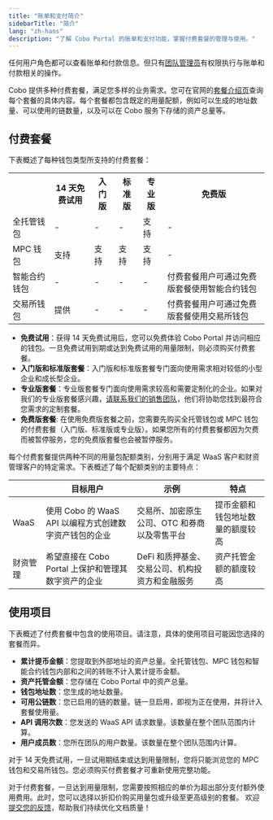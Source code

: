 ```yaml
---
title: "账单和支付简介"
sidebarTitle: "简介"
lang: "zh-hans"
description: "了解 Cobo Portal 的账单和支付功能，掌握付费套餐的管理与使用。"
---
```


<Note>任何用户角色都可以查看账单和付款信息。但只有[团队管理员](/cn/portal/organization/roles-and-permissions)有权限执行与账单和付款相关的操作。</Note>


Cobo 提供多种付费套餐，满足您多样的业务需求。您可在官网的[套餐介绍页](https://www.cobo.com/zh/pricing)查询每个套餐的具体内容。每个套餐都包含既定的用量配额，例如可以生成的地址数量、可以使用的链数量，以及可以在 Cobo 服务下存储的资产总量等。


## 付费套餐

下表概述了每种钱包类型所支持的付费套餐：

<table class="six-columns">
  <tr>
    <th></th>
    <th>14 天免费试用</th>
    <th>入门版</th>
    <th>标准版</th>
    <th>专业版</th>
    <th>免费版</th>
  </tr>
  <tr>
    <td>全托管钱包</td>
    <td>-</td>
    <td>-</td>
    <td>-</td>
    <td>支持</td>
    <td>-</td>
  </tr>
  <tr>
    <td>MPC 钱包</td>
    <td>支持</td>
    <td>支持</td>
    <td>支持</td>
    <td>支持</td>
    <td>-</td>
  </tr>
  <tr>
    <td>智能合约钱包</td>
    <td>-</td>
    <td>-</td>
    <td>-</td>
    <td>-</td>
    <td>付费套餐用户可通过免费版套餐使用智能合约钱包</td>
  </tr>
  <tr>
    <td>交易所钱包</td>
    <td>提供</td>
    <td>-</td>
    <td>-</td>
    <td>-</td>
    <td>付费套餐用户可通过免费版套餐使用交易所钱包</td>
  </tr>
</table>
 
- **免费试用**：获得 14 天免费试用后，您可以免费体验 Cobo Portal 并访问相应的钱包。一旦免费试用到期或达到免费试用的用量限制，则必须购买付费套餐。
- **入门版和标准版套餐**：入门版和标准版套餐专门面向使用需求相对较低的小型企业和成长型企业。
- **专业版套餐**：专业版套餐专门面向使用需求较高和需要定制化的企业。如果对我们的专业版套餐感兴趣，[请联系我们的销售团队](https://www.cobo.com/book-demo/?utm_source=product-manual&utm_medium=product&utm_campaign=pricing-plan-intro&utm_content=enterprise-contact-sales)，他们将协助您找到最符合您需求的定制套餐。
- **免费版套餐**: 在使用免费版套餐之前，您需要先购买全托管钱包或 MPC 钱包的付费套餐（入门版、标准版或专业版）。如果您所有的付费套餐都因为欠费而被暂停服务，您的免费版套餐也会被暂停服务。

<a name="usage_quota_categories"></a>
每个付费套餐提供两种不同的用量包配额类别，分别用于满足 WaaS 客户和财资管理客户的特定需求。下表概述了每个配额类别的主要特点：

|                     | 目标用户                                                 | 示例                                                     | 特点                                              |
| ------------------- | ------------------------------------------------------------ | ------------------------------------------------------------ | ------------------------------------------------------------ |
| WaaS | 使用 Cobo 的 WaaS API 以编程方式创建数字资产钱包的企业 | 交易所、加密原生公司、OTC 和券商以及零售平台 | 提币金额和钱包地址数量的额度较高
| 财资管理 | 希望直接在 Cobo Portal 上保护和管理其数字资产的企业 | DeFi 和质押基金、交易公司、机构投资方和金融服务 | 资产托管金额的额度较高

## 使用项目

下表概述了付费套餐中包含的使用项目。请注意，具体的使用项目可能因您选择的套餐而异。

- **累计提币金额**：您提取到外部地址的资产总量。全托管钱包、MPC 钱包和智能合约钱包内部和之间的转账不计入累计提币金额。
- **资产托管金额**：您存储在 Cobo Portal 中的资产总量。
- **钱包地址数**：您生成的地址数量。
- **可用公链数**：您已启用的链的数量。链一旦启用，即视为正在使用，并将计入套餐使用量。
- **API 调用次数**：您发送的 WaaS API 请求数量。该数量在整个团队范围内计算。
- **用户成员数**：您所在团队的用户数量。该数量在整个团队范围内计算。

对于 14 天免费试用，一旦试用期结束或达到用量限制，您将只能浏览您的 MPC 钱包和交易所钱包。您必须购买付费套餐才可重新使用完整功能。

对于付费套餐，一旦达到用量限制，您需要按照相应的单价为超出部分支付额外使用费用。此时，您可以选择以折扣价购买用量包或升级至更高级别的套餐。
<Tip>欢迎[提交您的反馈](https://forms.zohopublic.com/cobo/form/DocumentFeedbackForm/formperma/QvLOhxJv1_JMsJ-1dleZ8Itb_7rzN-LtgvsDdxosoVI?referrername=manuals)，帮助我们持续优化文档质量！</Tip>